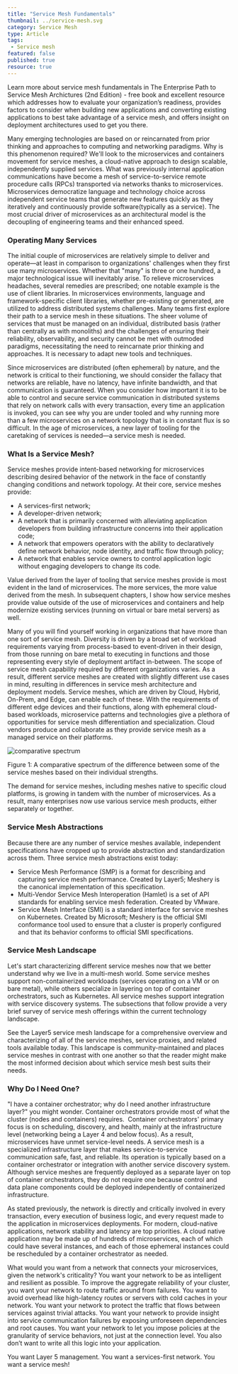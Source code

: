 ```yaml
---
title: "Service Mesh Fundamentals"
thumbnail: ../service-mesh.svg
category: Service Mesh
type: Article
tags:
 - Service mesh
featured: false
published: true
resource: true
---
```



<ResourcesWrapper>
  <div className="intro">
    <p>Learn more about service mesh fundamentals in
      <Link className="blog" to="/learn/books">The Enterprise Path to Service Mesh Archictures (2nd Edition)</Link> -  free book and excellent resource which addresses how to evaluate your organization’s readiness, provides factors to consider when building new applications and converting existing applications to best take advantage of a service mesh, and offers insight on deployment architectures used to get you there.</p>
  </div>

<p>
Many emerging technologies are based on or reincarnated from prior thinking and approaches to computing and networking paradigms. Why is this phenomenon required? We'll look to the microservices and containers movement for service meshes, a cloud-native approach to design scalable, independently supplied services. What was previously internal application communications have become a mesh of service-to-service remote procedure calls (RPCs) transported via networks thanks to microservices. Microservices democratize language and technology choice across independent service teams that generate new features quickly as they iteratively and continuously provide software(typically as a service). The most crucial driver of microservices as an architectural model is the decoupling of engineering teams and their enhanced speed.
</p>

<h3>Operating Many Services</h3>

<p>
The initial couple of microservices are relatively simple to deliver and operate—at least in comparison to organizations' challenges when they first use many microservices. Whether that "many" is three or one hundred, a major technological issue will inevitably arise. To relieve microservices headaches, several remedies are prescribed; one notable example is the use of client libraries. In microservices environments, language and framework-specific client libraries, whether pre-existing or generated, are utilized to address distributed systems challenges. Many teams first explore their path to a service mesh in these situations. The sheer volume of services that must be managed on an individual, distributed basis (rather than centrally as with monoliths) and the challenges of ensuring their reliability, observability, and security cannot be met with outmoded paradigms, necessitating the need to reincarnate prior thinking and approaches. It is necessary to adapt new tools and techniques.
</p>

<p>
Since microservices are distributed (often ephemeral) by nature, and the network is critical to their functioning, we should consider the fallacy that networks are reliable, have no latency, have infinite bandwidth, and that communication is guaranteed. When you consider how important it is to be able to control and secure service communication in distributed systems that rely on network calls with every transaction, every time an application is invoked, you can see why you are under tooled and why running more than a few microservices on a network topology that is in constant flux is so difficult. In the age of microservices, a new layer of tooling for the caretaking of services is needed—a service mesh is needed.
</p>

<h3>What Is a Service Mesh?</h3>

<p>Service meshes provide intent-based networking for microservices describing desired behavior of the network in the face of constantly changing conditions and network topology. At their core, service meshes provide:
</p>
<ul>
  <li>A services-first network;</li>
  <li>A developer-driven network;</li>
  <li>A network that is primarily concerned with alleviating application developers from building infrastructure concerns into their application code; </li>
  <li>A network that empowers operators with the ability to declaratively define network behavior, node identity, and traffic flow through policy; </li>
  <li>A network that enables service owners to control application logic without engaging developers to change its code.</li>
</ul>

<p>
Value derived from the layer of tooling that service meshes provide is most evident in the land of microservices. The more services, the more value derived from the mesh. In subsequent chapters, I show how service meshes provide value outside of the use of microservices and containers and help modernize existing services (running on virtual or bare metal servers) as well.
</p>


<p>
Many of you will find yourself working in organizations that have more than one sort of service mesh. Diversity is driven by a broad set of workload requirements varying from process-based to event-driven in their design, from those running on bare metal to executing in functions and those representing every style of deployment artifact in-between. The scope of service mesh capability required by different organizations varies. As a result, different service meshes are created with slightly different use cases in mind, resulting in differences in service mesh architecture and deployment models. Service meshes, which are driven by Cloud, Hybrid, On-Prem, and Edge, can enable each of these. With the requirements of different edge devices and their functions, along with ephemeral cloud-based workloads, microservice patterns and technologies give a plethora of opportunities for service mesh differentiation and specialization. Cloud vendors produce and collaborate as they provide service mesh as a managed service on their platforms.
</p>

  <div className="center" >
  <img src={Differences} align="center" alt="comparative spectrum" />
  <p>Figure 1: A comparative spectrum of the difference between some of the service meshes based on their individual strengths.</p>
  </div>

<p>
The demand for service meshes, including meshes native to specific cloud platforms, is growing in tandem with the number of microservices. As a result, many enterprises now use various service mesh products, either separately or together.
</p>

<h3>Service Mesh Abstractions</h3>
<p>Because there are any number of service meshes available, independent specifications have cropped up to provide abstraction and standardization across them. Three service mesh abstractions exist today:
</p>
<ul>
    <li><Link to="/projects/service-mesh-performance">Service Mesh Performance</Link> (SMP) is a format for describing and capturing service mesh performance. Created by Layer5; Meshery is the canonical implementation of this specification.</li>
    <li>Multi-Vendor Service Mesh Interoperation (Hamlet) is a set of API standards for enabling service mesh federation. Created by VMware.</li>
    <li><Link to="/projects/service-mesh-interface-conformance">Service Mesh Interface</Link> (SMI) is a standard interface for service meshes on Kubernetes. Created by Microsoft; Meshery is the official SMI conformance tool used to ensure that a cluster is properly configured and that its behavior conforms to official SMI specifications.</li>
</ul>

<h3>Service Mesh Landscape</h3>
<p>
Let's start characterizing different service meshes now that we better understand why we live in a multi-mesh world. Some service meshes support non-containerized workloads (services operating on a VM or on bare metal), while others specialize in layering on top of container orchestrators, such as Kubernetes. All service meshes support integration with service discovery systems. The subsections that follow provide a very brief survey of service mesh offerings within the current technology landscape.
</p>

<div class="fact-left">
<p>
See the Layer5 <Link to="//service-mesh-landscape">service mesh landscape</Link> for a comprehensive overview and characterizing of all of the service meshes, service proxies, and related tools available today. This landscape is community-maintained and places service meshes in contrast with one another so that the reader might make the most informed decision about which service mesh best suits their needs.
</p>
</div>

<h3>Why Do I Need One?</h3>

<p>
"I have a container orchestrator; why do I need another infrastructure layer?" you might wonder. Container orchestrators provide most of what the cluster (nodes and containers) requires.  Container orchestrators' primary focus is on scheduling, discovery, and health, mainly at the infrastructure level (networking being a Layer 4 and below focus). As a result, microservices have unmet service-level needs. A service mesh is a specialized infrastructure layer that makes service-to-service communication safe, fast, and reliable. Its operation is typically based on a container orchestrator or integration with another service discovery system. Although service meshes are frequently deployed as a separate layer on top of container orchestrators, they do not require one because control and data plane components could be deployed independently of containerized infrastructure.
</p>

<p>
As stated previously, the network is directly and critically involved in every transaction, every execution of business logic, and every request made to the application in microservices deployments. For modern, cloud-native applications, network stability and latency are top priorities. A cloud native application may be made up of hundreds of microservices, each of which could have several instances, and each of those ephemeral instances could be rescheduled by a container orchestrator as needed.
</p>

<p>
What would you want from a network that connects your microservices, given the network's criticality? You want your network to be as intelligent and resilient as possible. To improve the aggregate reliability of your cluster, you want your network to route traffic around from failures. You want to avoid overhead like high-latency routes or servers with cold caches in your network. You want your network to protect the traffic that flows between services against trivial attacks. You want your network to provide insight into service communication failures by exposing unforeseen dependencies and root causes. You want your network to let you impose policies at the granularity of service behaviors, not just at the connection level. You also don’t want to write all this logic into your application.
</p>

<p>You want Layer 5 management. You want a services-first network. You want a service mesh!</p>

</ResourcesWrapper>
